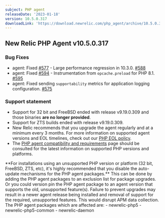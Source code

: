 ```yaml
---
subject: PHP agent
releaseDate: '2023-01-18'
version: 10.5.0.317
downloadLink: 'https://download.newrelic.com/php_agent/archive/10.5.0.317'
---
```

## New Relic PHP Agent v10.5.0.317

### Bug Fixes
* agent: Fixed [#577](https://github.com/newrelic/newrelic-php-agent/issues/577) - Large performance regression in 10.3.0. [#588](https://github.com/newrelic/newrelic-php-agent/pull/588)
* agent: Fixed [#594](https://github.com/newrelic/newrelic-php-agent/issues/594) - Instrumentation from `opcache.preload` for PHP 8.1. [#595](https://github.com/new^relic/newrelic-php-agent/pull/595)
* agent: Fixed sending `supportability` metrics for application logging configuration. [#575](https://github.com/newrelic/newrelic-php-agent/pull/575)

### Support statement
* Support for 32 bit and FreeBSD ended with release v9.19.0.309 and those binaries **are no longer provided**.
* Support for ZTS builds ended with release v9.19.0.309.
* New Relic recommends that you upgrade the agent regularly and at a minimum every 3 months. For more information on supported agent versions and EOL timelines, check out our [PHP EOL policy](https://docs.newrelic.com/docs/apm/agents/php-agent/getting-started/php-agent-eol-policy/).
* The [PHP agent compatibility and requirements](https://docs.newrelic.com/docs/apm/agents/php-agent/getting-started/php-agent-compatibility-requirements/) page should be consulted for the latest information on supported PHP versions and platforms.

<Callout variant="important">
**For installations using an unsupported PHP version or platform (32 bit, FreeBSD, ZTS, etc), it's highly recommended that you disable the auto-update mechanisms for the PHP agent packages.** This can be done by adding the PHP agent packages to an exclusion list for package upgrades. Or you could version pin the PHP agent package to an agent version that supports the old, unsupported feature(s). Failure to prevent upgrades may result in a newer agent release being installed and removal of support for the required, unsupported features. This would disrupt APM data collection.
The PHP agent packages which are affected are:
   - newrelic-php5
   - newrelic-php5-common
   - newrelic-daemon
</Callout>

